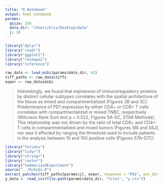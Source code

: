```yaml
---
title: "R Notebook"
output: html_notebook
params:
  qsize: 256
  data_dir: "/Users/kris/Desktop/data"
  j: 18
---
```


```r
library("dplyr")
library("readr")
library("ggplot2")
library("reshape2")
library("inference")
```

```r
raw_data <- load_mibi(params$data_dir, 41)
tiff_paths <- raw_data$tiffs
exper <- raw_data$mibi
```

> Interestingly, we found that expression of immunoregulatory proteins by distinct cellular subtypes correlates with the spatial architecture of the tissue as mixed and compartmentalized (Figures 3B and 3C). Predominance of PD1 expression by either CD4+ or CD8+ T cells correlates with compartmentalized or mixed TNBC, respectively (Wilcoxon Rank Sum test p = 0.022, Figures 5A–5C, STAR Methods). This relationship was not driven by the ratio of total CD8+ and CD4+ T cells in compartmentalized and mixed tumors (Figures S6I and S6J), nor was it affected by ranging the threshold used to include patients in the analysis between 10 and 100 positive cells (Figures S7A–S7C).

```r
library("forcats")
library("tidyr")
library("stringr")
library("raster")
library("SummarizedExperiment")
source("../R/mibi.R")
extract_patches(tiff_paths[params$j], exper, response = "PD1", out_dir = file.path(params$data_dir, "tiles"), qsize = params$qsize, basename = sprintf("patch_%s", params$j))
y_data <- read_csv(file.path(params$data_dir, "tiles", "y.csv"))
```
